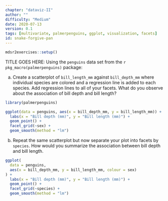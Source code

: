 ```yaml
---
chapter: "dataviz-II"
author: ""
difficulty: "Medium"
date: 2020-07-13 
version: 0.1
tags: [multivariate, palmerpenguins, ggplot, visualization, facets]
id: snake-forgive-pan
---
```


```r
mdsr2exercises::setup()
```


TITLE GOES HERE: Using the `penguins` data set from the `r pkg_macro(palmerpenguins)` package:


a. Create a scatterplot of `bill_length_mm` against `bill_depth_mm` where individual species are colored and a regression line is added to each species. Add regression lines to all of your facets.
What do you observe about the association of bill depth and bill length?

<!--begin-answer-->

```r
library(palmerpenguins)
```

```r
ggplot(data = penguins, aes(x = bill_depth_mm, y = bill_length_mm)) +
  labs(x = "Bill depth (mm)", y = "Bill length (mm)") +
  geom_point() +
  facet_grid(~sex) +
  geom_smooth(method = "lm")
```



<!--end-answer-->

b. Repeat the same scatterplot but now separate your plot into facets by `species`.
How would you summarize the association between bill depth and bill length.

<!--begin-answer-->

```r
ggplot(
  data = penguins, 
  aes(x = bill_depth_mm, y = bill_length_mm, colour = sex)
) +
  labs(x = "Bill depth (mm)", y = "Bill length (mm)") +
  geom_point() +
  facet_grid(~species) +
  geom_smooth(method = "lm")
```



<!--end-answer-->



